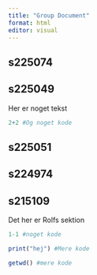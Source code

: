 ```yaml
---
title: "Group Document"
format: html
editor: visual
---
```


## s225074

## s225049

Her er noget tekst

```r
2+2 #Og noget kode
```

## s225051

## s224974

## s215109

Det her er Rolfs sektion

```r
1-1 #noget kode
```

```r
print("hej") #Mere kode
```

```r
getwd() #mere kode
```
